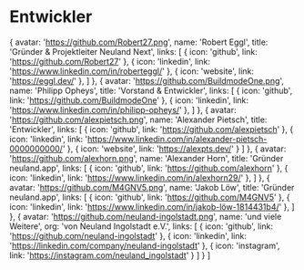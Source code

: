 # Entwickler


  {
    avatar: 'https://github.com/Robert27.png',
    name: 'Robert Eggl',
    title: 'Gründer & Projektleiter Neuland Next',
    links: [
      { icon: 'github', link: 'https://github.com/Robert27' },
      { icon: 'linkedin', link: 'https://www.linkedin.com/in/roberteggl/' },
      { icon: 'website', link: 'https://eggl.dev/' },
    ]
  },
  {
    avatar: 'https://github.com/BuildmodeOne.png',
    name: 'Philipp Opheys',
    title: 'Vorstand & Entwickler',
    links: [
      { icon: 'github', link: 'https://github.com/BuildmodeOne' },
      { icon: 'linkedin', link: 'https://www.linkedin.com/in/philipp-opheys/' },
    ]
  },
  {
    avatar: 'https://github.com/alexpietsch.png',
    name: 'Alexander Pietsch',
    title: 'Entwickler',
    links: [
      { icon: 'github', link: 'https://github.com/alexpietsch' },
      { icon: 'linkedin', link: 'https://www.linkedin.com/in/alexander-pietsch-0000000000/' },
      { icon: 'website', link: 'https://alexpts.dev/' }
    ]
  },
  {
    avatar: 'https://github.com/alexhorn.png',
    name: 'Alexander Horn',
    title: 'Gründer neuland.app',
    links: [
      { icon: 'github', link: 'https://github.com/alexhorn' },
      { icon: 'linkedin', link: 'https://www.linkedin.com/in/alexhorn29/' },
    ]
  },
  {
    avatar: 'https://github.com/M4GNV5.png',
    name: 'Jakob Löw',
    title: 'Gründer neuland.app',
    links: [
      { icon: 'github', link: 'https://github.com/M4GNV5' },
      { icon: 'linkedin', link: 'https://www.linkedin.com/in/jakob-löw-1814431b4/' },
    ]
  },
  {
    avatar: 'https://github.com/neuland-ingolstadt.png',
    name: 'und viele Weitere',
    org: 'von Neuland Ingolstadt e.V.',
    links: [
      { icon: 'github', link: 'https://github.com/neuland-ingolstadt' },
      { icon: 'linkedin', link: 'https://linkedin.com/company/neuland-ingolstadt' },
      { icon: 'instagram', link: 'https://instagram.com/neuland_ingolstadt' }
    ]
  }
]

<TeamMembers members={members} />
